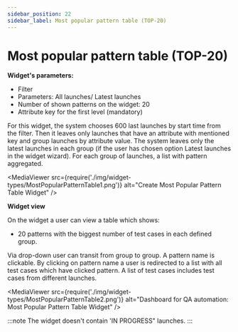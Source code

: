 ```yaml
---
sidebar_position: 22
sidebar_label: Most popular pattern table (TOP-20)
---
```


# Most popular pattern table (TOP-20)

**Widget's parameters:**
- Filter
- Parameters: All launches/ Latest launches
- Number of shown patterns on the widget: 20
- Attribute key for the first level (mandatory)


For this widget, the system chooses 600 last launches by start time from the filter.
Then it leaves only launches that have an attribute with mentioned key and group launches by attribute value.
The system leaves only the latest launches in each group (if the user has chosen option Latest launches in the widget wizard).
For each group of launches, a list with pattern aggregated.

<MediaViewer src={require('./img/widget-types/MostPopularPatternTable1.png')} alt="Create Most Popular Pattern Table Widget" />

**Widget view**

On the widget a user can view a table which shows:

* 20 patterns with the biggest number of test cases in each defined group.

Via drop-down user can transit from group to group.
A pattern name is clickable. By clicking on pattern name a user is redirected to a list with all test cases which have clicked pattern. A list of test cases includes test cases from different launches.

<MediaViewer src={require('./img/widget-types/MostPopularPatternTable2.png')} alt="Dashboard for QA automation: Most Popular Pattern Table Widget" />

:::note
The widget doesn't contain 'IN PROGRESS" launches.
:::
